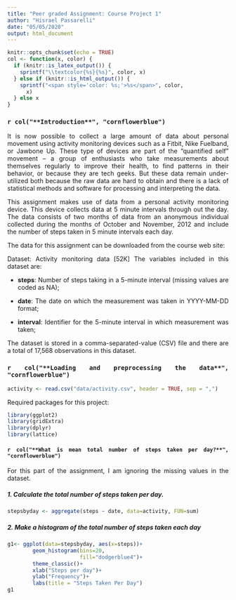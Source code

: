 ```yaml
---
title: "Peer graded Assignment: Course Project 1"
author: "Hisrael Passarelli"
date: "05/05/2020"
output: html_document
---
```

<style>
body {
text-align: justify}
</style>

```r
knitr::opts_chunk$set(echo = TRUE)
col <- function(x, color) {
  if (knitr::is_latex_output()) {
    sprintf("\\textcolor{%s}{%s}", color, x)
  } else if (knitr::is_html_output()) {
    sprintf("<span style='color: %s;'>%s</span>", color, 
      x)
  } else x
}
```

### `r col("**Introduction**", "cornflowerblue")`

It is now possible to collect a large amount of data about personal movement using activity monitoring devices such as a Fitbit, Nike Fuelband, or Jawbone Up. These type of devices are part of the “quantified self” movement – a group of enthusiasts who take measurements about themselves regularly to improve their health, to find patterns in their behavior, or because they are tech geeks. But these data remain under-utilized both because the raw data are hard to obtain and there is a lack of statistical methods and software for processing and interpreting the data.

This assignment makes use of data from a personal activity monitoring device. This device collects data at 5 minute intervals through out the day. The data consists of two months of data from an anonymous individual collected during the months of October and November, 2012 and include the number of steps taken in 5 minute intervals each day.

The data for this assignment can be downloaded from the course web site:

Dataset: Activity monitoring data [52K]
The variables included in this dataset are:

- **steps**: Number of steps taking in a 5-minute interval (missing values are coded as NA);

- **date**: The date on which the measurement was taken in YYYY-MM-DD format;

- **interval**: Identifier for the 5-minute interval in which measurement was taken;

The dataset is stored in a comma-separated-value (CSV) file and there are a total of 17,568 observations in this dataset.


### `r col("**Loading and preprocessing the data**", "cornflowerblue")`

```r
activity <- read.csv("data/activity.csv", header = TRUE, sep = ",")
```

Required packages for this project:
```r
library(ggplot2)
library(gridExtra)
library(dplyr)
library(lattice)
```


#### `r col("**What is mean total number of steps taken per day?**", "cornflowerblue")`

For this part of the assignment, I am ignoring the missing values in the dataset.

##### **1. Calculate the total number of steps taken per day.**

```r
stepsbyday <- aggregate(steps ~ date, data=activity, FUN=sum)
```


##### **2. Make a histogram of the total number of steps taken each day**
```r
g1<- ggplot(data=stepsbyday, aes(x=steps))+
        geom_histogram(bins=20, 
                       fill="dodgerblue4")+
        theme_classic()+
        xlab("Steps per day")+
        ylab("Frequency")+
        labs(title = "Steps Taken Per Day")
g1
```
